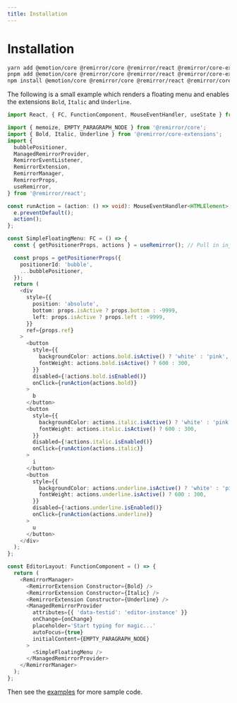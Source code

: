 ```yaml
---
title: Installation
---
```


# Installation

```bash
yarn add @emotion/core @remirror/core @remirror/react @remirror/core-extensions # yarn
pnpm add @emotion/core @remirror/core @remirror/react @remirror/core-extensions # pnpm
npm install @emotion/core @remirror/core @remirror/react @remirror/core-extensions # npm
```

The following is a small example which renders a floating menu and enables the extensions `Bold`,
`Italic` and `Underline`.

```ts
import React, { FC, FunctionComponent, MouseEventHandler, useState } from 'react';

import { memoize, EMPTY_PARAGRAPH_NODE } from '@remirror/core';
import { Bold, Italic, Underline } from '@remirror/core-extensions';
import {
  bubblePositioner,
  ManagedRemirrorProvider,
  RemirrorEventListener,
  RemirrorExtension,
  RemirrorManager,
  RemirrorProps,
  useRemirror,
} from '@remirror/react';

const runAction = (action: () => void): MouseEventHandler<HTMLElement> => (e) => {
  e.preventDefault();
  action();
};

const SimpleFloatingMenu: FC = () => {
  const { getPositionerProps, actions } = useRemirror(); // Pull in injected props from context

  const props = getPositionerProps({
    positionerId: 'bubble',
    ...bubblePositioner,
  });
  return (
    <div
      style={{
        position: 'absolute',
        bottom: props.isActive ? props.bottom : -9999,
        left: props.isActive ? props.left : -9999,
      }}
      ref={props.ref}
    >
      <button
        style={{
          backgroundColor: actions.bold.isActive() ? 'white' : 'pink',
          fontWeight: actions.bold.isActive() ? 600 : 300,
        }}
        disabled={!actions.bold.isEnabled()}
        onClick={runAction(actions.bold)}
      >
        b
      </button>
      <button
        style={{
          backgroundColor: actions.italic.isActive() ? 'white' : 'pink',
          fontWeight: actions.italic.isActive() ? 600 : 300,
        }}
        disabled={!actions.italic.isEnabled()}
        onClick={runAction(actions.italic)}
      >
        i
      </button>
      <button
        style={{
          backgroundColor: actions.underline.isActive() ? 'white' : 'pink',
          fontWeight: actions.underline.isActive() ? 600 : 300,
        }}
        disabled={!actions.underline.isEnabled()}
        onClick={runAction(actions.underline)}
      >
        u
      </button>
    </div>
  );
};

const EditorLayout: FunctionComponent = () => {
  return (
    <RemirrorManager>
      <RemirrorExtension Constructor={Bold} />
      <RemirrorExtension Constructor={Italic} />
      <RemirrorExtension Constructor={Underline} />
      <ManagedRemirrorProvider
        attributes={{ 'data-testid': 'editor-instance' }}
        onChange={onChange}
        placeholder='Start typing for magic...'
        autoFocus={true}
        initialContent={EMPTY_PARAGRAPH_NODE}
      >
        <SimpleFloatingMenu />
      </ManagedRemirrorProvider>
    </RemirrorManager>
  );
};
```

Then see the [examples](https://github.com/remirror/remirror/tree/master/examples) for more sample code.
